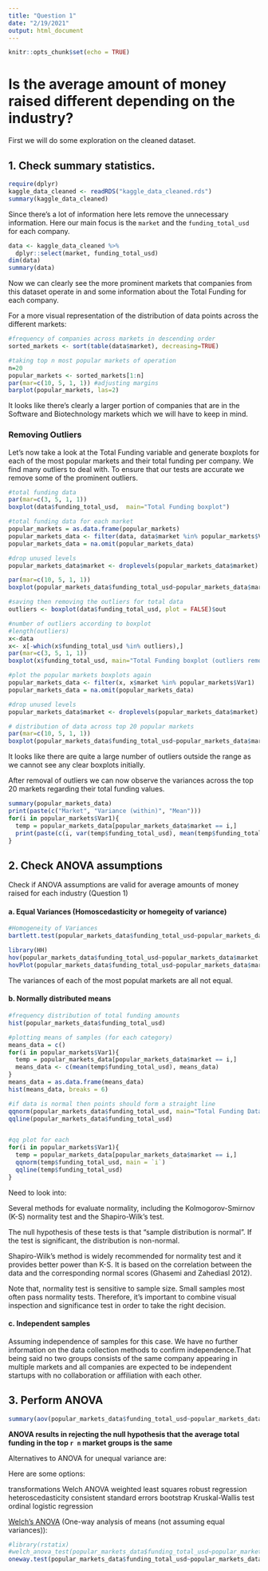 ```yaml
---
title: "Question 1"
date: "2/19/2021"
output: html_document
---
```


```r
knitr::opts_chunk$set(echo = TRUE)
```

# Is the average amount of money raised different depending on the industry?

First we will do some exploration on the cleaned dataset.

## 1. Check summary statistics. 

```r
require(dplyr)
kaggle_data_cleaned <- readRDS("kaggle_data_cleaned.rds")
summary(kaggle_data_cleaned)
```
Since there's a lot of information here lets remove the unnecessary information. Here our main focus is the `market` and the `funding_total_usd` for each company.

```r
data <- kaggle_data_cleaned %>%
  dplyr::select(market, funding_total_usd)
dim(data)
summary(data)
```

Now we can clearly see the more prominent markets that companies from this dataset operate in and some information about the Total Funding for each company.

For a more visual representation of the distribution of data points across the different markets:
```r
#frequency of companies across markets in descending order
sorted_markets <- sort(table(data$market), decreasing=TRUE)

#taking top n most popular markets of operation
n=20
popular_markets <- sorted_markets[1:n]
par(mar=c(10, 5, 1, 1)) #adjusting margins
barplot(popular_markets, las=2)

```
  
It looks like there's clearly a larger portion of companies that are in the Software and Biotechnology markets which we will have to keep in mind.

### Removing Outliers

Let's now take a look at the Total Funding variable and generate boxplots for each of the most popular markets and their total funding per company. We find many outliers to deal with. To ensure that our tests are accurate we remove some of the prominent outliers.  
```r
#total funding data
par(mar=c(3, 5, 1, 1)) 
boxplot(data$funding_total_usd,  main="Total Funding boxplot")

#total funding data for each market
popular_markets = as.data.frame(popular_markets)
popular_markets_data <- filter(data, data$market %in% popular_markets$Var1)
popular_markets_data = na.omit(popular_markets_data)

#drop unused levels
popular_markets_data$market <- droplevels(popular_markets_data$market)

par(mar=c(10, 5, 1, 1)) 
boxplot(popular_markets_data$funding_total_usd~popular_markets_data$market,las=2, xlab=NULL, ylab=NULL, main="Popular Markets - Funding total boxplots")

#saving then removing the outliers for total data
outliers <- boxplot(data$funding_total_usd, plot = FALSE)$out

#number of outliers according to boxplot
#length(outliers)
x<-data
x<- x[-which(x$funding_total_usd %in% outliers),]
par(mar=c(3, 5, 1, 1)) 
boxplot(x$funding_total_usd, main="Total Funding boxplot (outliers removed)")

#plot the popular markets boxplots again
popular_markets_data <- filter(x, x$market %in% popular_markets$Var1)
popular_markets_data = na.omit(popular_markets_data)

#drop unused levels
popular_markets_data$market <- droplevels(popular_markets_data$market)

# distribution of data across top 20 popular markets
par(mar=c(10, 5, 1, 1)) 
boxplot(popular_markets_data$funding_total_usd~popular_markets_data$market, data=popular_markets_data, las=2, xlab=NULL, ylab=NULL ,main="Popular Markets - Funding total boxplots (outliers removed)")
```
It looks like there are quite a large number of outliers outside the range as we cannot see any clear boxplots initially.  

After removal of outliers we can now observe the variances across the top 20 markets regarding their total funding values.
```r
summary(popular_markets_data)
print(paste(c("Market", "Variance (within)", "Mean")))
for(i in popular_markets$Var1){
  temp = popular_markets_data[popular_markets_data$market == i,]
  print(paste(c(i, var(temp$funding_total_usd), mean(temp$funding_total_usd))))
}
```

## 2. Check ANOVA assumptions

Check if ANOVA assumptions are valid for average amounts of money raised for each industry (Question 1)

#### a. Equal Variances (Homoscedasticity or homegeity of variance)


```r
#Homogeneity of Variances
bartlett.test(popular_markets_data$funding_total_usd~popular_markets_data$market, data=popular_markets_data)

library(HH)
hov(popular_markets_data$funding_total_usd~popular_markets_data$market, data=popular_markets_data)
hovPlot(popular_markets_data$funding_total_usd~popular_markets_data$market, data=popular_markets_data)
```
The variances of each of the most populat markets are all not equal.

#### b. Normally distributed means

```r
#frequency distribution of total funding amounts
hist(popular_markets_data$funding_total_usd)

#plotting means of samples (for each category)
means_data = c()
for(i in popular_markets$Var1){
  temp = popular_markets_data[popular_markets_data$market == i,]
  means_data <- c(mean(temp$funding_total_usd), means_data)
}
means_data = as.data.frame(means_data)
hist(means_data, breaks = 6)

#if data is normal then points should form a straight line
qqnorm(popular_markets_data$funding_total_usd, main="Total Funding Data")
qqline(popular_markets_data$funding_total_usd)


#qq plot for each 
for(i in popular_markets$Var1){
  temp = popular_markets_data[popular_markets_data$market == i,]
  qqnorm(temp$funding_total_usd, main = `i`)
  qqline(temp$funding_total_usd)
}

```
Need to look into:  

Several methods for evaluate normality, including the Kolmogorov-Smirnov (K-S) normality test and the Shapiro-Wilk’s test.  

The null hypothesis of these tests is that “sample distribution is normal”. If the test is significant, the distribution is non-normal.  

Shapiro-Wilk’s method is widely recommended for normality test and it provides better power than K-S. It is based on the correlation between the data and the corresponding normal scores (Ghasemi and Zahediasl 2012).  

Note that, normality test is sensitive to sample size. Small samples most often pass normality tests. Therefore, it’s important to combine visual inspection and significance test in order to take the right decision.  

#### c. Independent samples

Assuming independence of samples for this case. We have no further information on the data collection methods to confirm independence.That being said no two groups consists of the same company appearing in multiple markets and all companies are expected to be independent startups with no collaboration or affiliation with each other.

## 3. Perform ANOVA

```r
summary(aov(popular_markets_data$funding_total_usd~popular_markets_data$market))
```
**ANOVA results in rejecting the null hypothesis that the average total funding in the top `r n` market groups is the same**


Alternatives to ANOVA for unequal variance are:

Here are some options:

transformations
Welch ANOVA
weighted least squares
robust regression
heteroscedasticity consistent standard errors
bootstrap
Kruskal-Wallis test
ordinal logistic regression

[Welch's ANOVA](http://ritsokiguess.site/docs/2017/05/19/welch-analysis-of-variance/) 
(One-way analysis of means (not assuming equal variances)):
```r
#library(rstatix)
#welch_anova_test(popular_markets_data$funding_total_usd~popular_markets_data$market)
oneway.test(popular_markets_data$funding_total_usd~popular_markets_data$market)
```